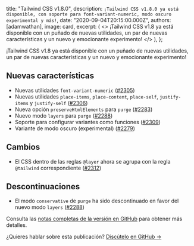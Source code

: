 
  title: "Tailwind CSS v1.8.0",
  description: `¡Tailwind CSS v1.8.0 ya está disponible, con soporte para font-variant-numeric, modo oscuro experimental y más!`,
  date: "2020-09-04T20:15:00.000Z",
  authors: [adamwathan],
  image: card,
  excerpt: (
    <>
      ¡Tailwind CSS v1.8 ya está disponible con un puñado de nuevas utilidades, un par de nuevas características y un nuevo y emocionante experimento!
    </>
  ),
};

¡Tailwind CSS v1.8 ya está disponible con un puñado de nuevas utilidades, un par de nuevas características y un nuevo y emocionante experimento!

## Nuevas características

- Nuevas utilidades `font-variant-numeric` ([#2305](https://github.com/tailwindlabs/tailwindcss/pull/2305))
- Nuevas utilidades `place-items`, `place-content`, `place-self`, `justify-items` y `justify-self` ([#2306](https://github.com/tailwindlabs/tailwindcss/pull/2306))
- Nueva opción `preserveHtmlElements` para `purge` ([#2283](https://github.com/tailwindlabs/tailwindcss/pull/2283))
- Nuevo modo `layers` para `purge` ([#2288](https://github.com/tailwindlabs/tailwindcss/pull/2288))
- Soporte para configurar variantes como funciones ([#2309](https://github.com/tailwindlabs/tailwindcss/pull/2309))
- Variante de modo oscuro (experimental) ([#2279](https://github.com/tailwindlabs/tailwindcss/pull/2279))

## Cambios

- El CSS dentro de las reglas `@layer` ahora se agrupa con la regla `@tailwind` correspondiente ([#2312](https://github.com/tailwindlabs/tailwindcss/pull/2312))

## Descontinuaciones

- El modo `conservative` de `purge` ha sido descontinuado en favor del nuevo modo `layers` ([#2288](https://github.com/tailwindlabs/tailwindcss/pull/2288))

Consulta las [notas completas de la versión en GitHub](https://github.com/tailwindlabs/tailwindcss/releases/tag/v1.8.0) para obtener más detalles.

¿Quieres hablar sobre esta publicación? <a href="https://github.com/tailwindcss/tailwindcss/discussions/2315">Discútelo en GitHub →</a>
